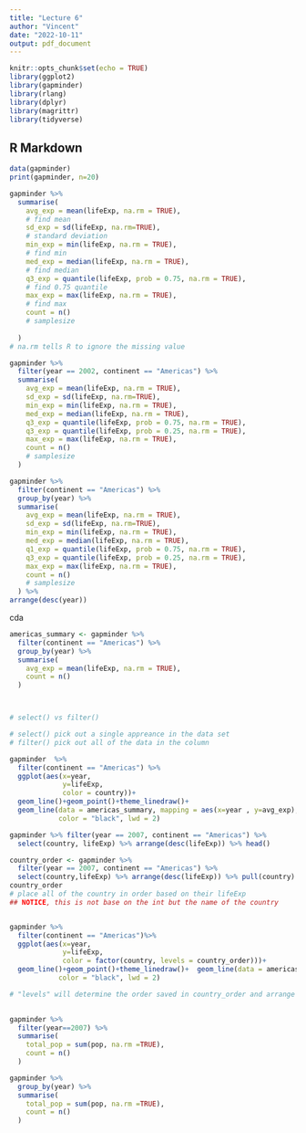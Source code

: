 ```yaml
---
title: "Lecture 6"
author: "Vincent"
date: "2022-10-11"
output: pdf_document
---
```


```r
knitr::opts_chunk$set(echo = TRUE)
library(ggplot2)
library(gapminder)
library(rlang)
library(dplyr)
library(magrittr)
library(tidyverse)

```

## R Markdown

```r

data(gapminder)
print(gapminder, n=20)

gapminder %>% 
  summarise(
    avg_exp = mean(lifeExp, na.rm = TRUE), 
    # find mean
    sd_exp = sd(lifeExp, na.rm=TRUE),
    # standard deviation
    min_exp = min(lifeExp, na.rm = TRUE),
    # find min
    med_exp = median(lifeExp, na.rm = TRUE),
    # find median
    q3_exp = quantile(lifeExp, prob = 0.75, na.rm = TRUE),
    # find 0.75 quantile
    max_exp = max(lifeExp, na.rm = TRUE),
    # find max
    count = n()
    # samplesize
    
  )
# na.rm tells R to ignore the missing value

gapminder %>% 
  filter(year == 2002, continent == "Americas") %>% 
  summarise(
    avg_exp = mean(lifeExp, na.rm = TRUE), 
    sd_exp = sd(lifeExp, na.rm=TRUE),
    min_exp = min(lifeExp, na.rm = TRUE),
    med_exp = median(lifeExp, na.rm = TRUE),
    q3_exp = quantile(lifeExp, prob = 0.75, na.rm = TRUE),
    q3_exp = quantile(lifeExp, prob = 0.25, na.rm = TRUE),
    max_exp = max(lifeExp, na.rm = TRUE),
    count = n()
    # samplesize
  )

```

```r
gapminder %>% 
  filter(continent == "Americas") %>% 
  group_by(year) %>% 
  summarise(
    avg_exp = mean(lifeExp, na.rm = TRUE), 
    sd_exp = sd(lifeExp, na.rm=TRUE),
    min_exp = min(lifeExp, na.rm = TRUE),
    med_exp = median(lifeExp, na.rm = TRUE),
    q1_exp = quantile(lifeExp, prob = 0.75, na.rm = TRUE),
    q3_exp = quantile(lifeExp, prob = 0.25, na.rm = TRUE),
    max_exp = max(lifeExp, na.rm = TRUE),
    count = n()
    # samplesize
  ) %>% 
arrange(desc(year))

```
cda

```r
americas_summary <- gapminder %>% 
  filter(continent == "Americas") %>% 
  group_by(year) %>% 
  summarise(
    avg_exp = mean(lifeExp, na.rm = TRUE),
    count = n()
  ) 




```

```r
# select() vs filter()

# select() pick out a single appreance in the data set
# filter() pick out all of the data in the column

gapminder  %>%
  filter(continent == "Americas") %>% 
  ggplot(aes(x=year,
             y=lifeExp,
             color = country))+
  geom_line()+geom_point()+theme_linedraw()+
  geom_line(data = americas_summary, mapping = aes(x=year , y=avg_exp),
            color = "black", lwd = 2)

gapminder %>% filter(year == 2007, continent == "Americas") %>% 
  select(country, lifeExp) %>% arrange(desc(lifeExp)) %>% head()

country_order <- gapminder %>% 
  filter(year == 2007, continent == "Americas") %>% 
  select(country,lifeExp) %>% arrange(desc(lifeExp)) %>% pull(country)
country_order
# place all of the country in order based on their lifeExp
## NOTICE, this is not base on the int but the name of the country


gapminder %>% 
  filter(continent == "Americas")%>% 
  ggplot(aes(x=year,
             y=lifeExp,
             color = factor(country, levels = country_order)))+
  geom_line()+geom_point()+theme_linedraw()+  geom_line(data = americas_summary, mapping = aes(x=year , y=avg_exp),
            color = "black", lwd = 2)

# "levels" will determine the order saved in country_order and arrange the color base on the order.
  
```

```r

gapminder %>% 
  filter(year==2007) %>% 
  summarise(
    total_pop = sum(pop, na.rm =TRUE),
    count = n()
  )

gapminder %>% 
  group_by(year) %>% 
  summarise(
    total_pop = sum(pop, na.rm =TRUE),
    count = n()
  )

```

